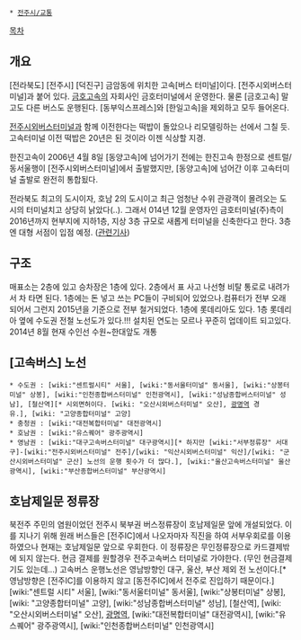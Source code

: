  * [[전주시/교통]]

[[목차]]
== 개요 ==
[전라북도] [전주시] [덕진구] 금암동에 위치한 고속[버스 터미널]이다. [전주시외버스터미널]과 붙어 있다. [[금호고속]]의 자회사인 금호터미널에서 운영한다. 물론 [금호고속] 말고도 다른 버스도 운행된다. [동부익스프레스]와 [한일고속]을 제외하고 모두 들어온다.

[[전주시외버스터미널]]과 함께 이전한다는 떡밥이 돌았으나 리모델링하는 선에서 그칠 듯. 고속터미널 이전 떡밥은 20년은 된 것이라 이젠 식상할 지경.

한진고속이 2006년 4월 8일 [동양고속]에 넘어가기 전에는 한진고속 한정으로 센트럴/동서울행이 [전주시외버스터미널]에서 출발했지만, [동양고속]에 넘어간 이후 고속터미널 출발로 완전히 통합됬다.

전라북도 최고의 도시이자, 호남 2의 도시이고 최근 엄청난 수위 관광객이 몰려오는 도시의 터미널치고 상당히 낡았다(..). 그래서 014년 12월 운영자인 금호터미널(주)측이 2016년까지 현부지에 지하1층, 지상 3층 규모로 새롭게 터미널을 신축한다고 한다. 3층엔 대형 서점이 입점 예정. 
([http://news.naver.com/main/read.nhn?mode=LSD&mid=sec&sid1=102&oid=421&aid=0001167129 관련기사])

== 구조 ==
매표소는 2층에 있고 승차장은 1층에 있다. 2층에서 표 사고 나선형 비탈 통로로 내려가서 차 타면 된다. 1층에는 돈 넣고 쓰는 PC들이 구비되어 있었으나.컴퓨터가 전부 오래되어서 그런지 2015년을 기준으로 전부 철거되었다. 1층에 롯데리아도 있다. 1층 롯데리아 옆에 수도권 전철 노선도가 있다.!!! 설치된 연도는 모르나 꾸준히 업데이트 되고있다. 2014년 8월 현재 수인선 수원~한대앞도 개통

== [고속버스] 노선 ==
 * 수도권 : [wiki:"센트럴시티" 서울], [wiki:"동서울터미널" 동서울], [wiki:"상봉터미널" 상봉], [wiki:"인천종합버스터미널" 인천광역시], [wiki:"성남종합버스터미널" 성남], [철산역][* 시외면허이다. [wiki: "오산시외버스터미널" 오산], [[광명역]] 경유.], [wiki: "고양종합터미널" 고양]
 * 충청권 : [wiki:"대전복합터미널" 대전광역시]
 * 호남권 : [wiki:"유스퀘어" 광주광역시]
 * 영남권 : [wiki:"대구고속버스터미널" 대구광역시][* 하지만 [wiki:"서부정류장" 서대구]-[wiki:"전주시외버스터미널" 전주]/[wiki: "익산시외버스터미널" 익산]/[wiki: "군산시외버스터미널" 군산] 노선의 운행 횟수가 더 많다.], [wiki:"울산고속버스터미널" 울산광역시], [wiki:"부산종합버스터미널" 부산광역시]

== 호남제일문 정류장 ==
북전주 주민의 염원이었던 전주시 북부권 버스정류장이 호남제일문 앞에 개설되었다. 이를 지나기 위해 원래 버스들은 [전주IC]에서 나오자마자 직진을 하여 서부우회로를 이용하였으나 현재는 호남제일문 앞으로 우회한다.
이 정류장은 무인정류장으로 카드결제밖에 되지 않는다. 현금 결제를 원할경우 전주고속버스 터미널로 가야한다. (무인 현금결제기도 있는데...)
고속버스 운행노선은 영남방향인 대구, 울산, 부산 제외 전 노선이다.[* 영남방향은 [전주IC]를 이용하지 않고 [동전주IC]에서 전주로 진입하기 때문이다.] 
[wiki:"센트럴 시티" 서울], [wiki:"동서울터미널" 동서울], [wiki:"상봉터미널" 상봉], [wiki: "고양종합터미널" 고양], [wiki:"성남종합버스터미널" 성남], [철산역], [wiki: "오산시외버스터미널" 오산], [[광명역]], [wiki:"대전복합터미널" 대전광역시], [wiki:"유스퀘어" 광주광역시], [wiki:"인천종합버스터미널" 인천광역시]
